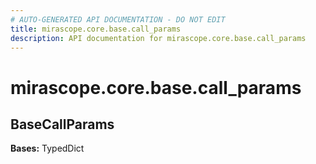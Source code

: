 ```yaml
---
# AUTO-GENERATED API DOCUMENTATION - DO NOT EDIT
title: mirascope.core.base.call_params
description: API documentation for mirascope.core.base.call_params
---
```


# mirascope.core.base.call_params

## <ApiType type="Class" module="mirascope.core.base.call_params" path="core/base/call_params" symbolName="BaseCallParams" /> BaseCallParams

**Bases:** TypedDict


